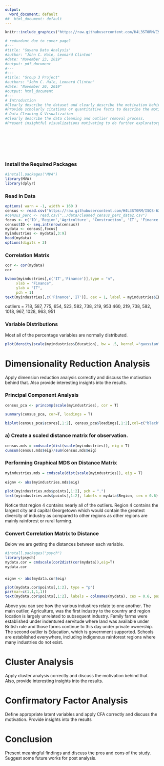 ```yaml
---
output:
  word_document: default
##  html_document: default
---
```



```r
knitr::include_graphics("https://raw.githubusercontent.com/H4L3ST0RM/ISQS-6350-Group3-Project/master/Guyana/src/cover_page.jpg") # insert cover page

# redundant due to cover page?
#---
#title: "Guyana Data Analysis"
#author: "John C. Hale, Leonard Clinton"
#date: "November 23, 2019"
#output: pdf_document
#---
#---
#title: "Group 3 Project"
#authors: "John C. Hale, Leonard Clinton"
#date: "November 20, 2019"
#output: html_document
#---
# Introduction
#Clearly describe the dataset and clearly describe the motivation behind studying the data. 
#Provide scholarly citations or quantitative facts to describe the motivation
# Data Cleaning & Visualization
#Clearly describe the data cleaning and outlier removal process.
#Present insightful visualizations motivating to do further exploratory or confirmatory analysis.
```
&nbsp;

&nbsp;

&nbsp;

### Install the Required Packages
```r
#install.packages("MVA")
library(MVA)
library(dplyr)
```

### Read in Data
```r
options( warn = -1, width = 160 )
census <- read.csv("https://raw.githubusercontent.com/H4L3ST0RM/ISQS-6350-Group3-Project/master/Guyana/data/cleaned_census_perc_data2.csv")
#census_perc <- read.csv("../data/cleaned_census_perc_data2.csv")
focus <- c('ID','Region','Agriculture', 'Construction', 'IT', 'Finance', 'Education', 'Manufacturing', 'Population')
census$ID <- seq.int(nrow(census))
mydata <- census[,focus]
myindustries <- mydata[,3:9]
head(mydata)
options(digits = 3)

```

### Correlation Matrix
```r
cor <- cor(mydata)
cor
```


```r
bvbox(myindustries[,c('IT','Finance')],type = "n",
     xlab = "Finance",
     ylab = "IT",
     pch = 1)
text(myindustries[,c('Finance','IT')], cex = 1, label = myindustries$ID,pch=1)
```
outliers = 718, 587, 775, 654, 523, 582, 738, 219, 953
           460, 219, 738, 582, 1018, 967, 1028, 963, 951

### Variable Distributions
Most all of the percentage variables are normally distributed.
```r
plot(density(scale(myindustries$Education), bw = .5, kernel ="gaussian"))

```

# Dimensionality Reduction Analysis
Apply dimension reduction analysis correctly and discuss the motivation behind that. Also provide interesting insights into the results.

### Principal Component Analysis

```r
census_pca <- princomp(scale(myindustries), cor = T)

summary(census_pca, cor=T, loadings = T)
```
```r
biplot(census_pca$scores[,1:2], census_pca$loadings[,1:2],col=c("black", "red"), cex = 1)
```

### a) Create a scaled distance matrix for observation.
```r
census.mds = cmdscale(dist(scale(myindustries)), eig = T) 
cumsum(census.mds$eig)/sum(census.mds$eig)
```

### Performing Graphical MDS on Distance Matrix
```r
myindustries.mds = cmdscale(dist(scale(myindustries)), eig = T) 
 
eignv <- abs(myindustries.mds$eig) 
 
plot(myindustries.mds$points[,1:2], pch = ".")
text(myindustries.mds$points[,1:2], labels = mydata$Region, cex = 0.6) 
```

Notice that region 4 contains nearly all of the outliers.  Region 4 contains the largest city and capital Georgetown which would contain the greatest diversity of industry as compared to other regions as other regions are mainly rainforest or rural farming.



### Convert Correlation Matrix to Distance

Below we are getting the distances between each variable. 

```r
#install.packages("psych")
library(psych)
mydata.cor = cmdscale(cor2dist(cor(mydata)),eig=T)
mydata.cor
```

### 
```r

eignv <- abs(mydata.cor$eig) 

plot(mydata.cor$points[,1:2], type = "p")
par(mar=c(1,1,1,1))
text(mydata.cor$points[,1:2], labels = colnames(mydata), cex = 0.6, pos = 1)

```

Above you can see how the various industires relate to one another.  The main outlier, Agriculture, was the first industry to the country and region location is largely unrelated to subsequent industry.  Family farms were established under indentured servitude where land was available under British rule and those farms continue to this day under private ownership.  The second outlier is Education, which is government supported.  Schools are established everywhere, including indigenous rainforest regions where many industries do not exist.

# Cluster Analysis
Apply cluster analysis correctly and discuss the motivation behind that. Also, provide interesting insights into the results.

# Confirmatory Factor Analysis
Define appropriate latent variables and apply CFA correctly and discuss the motivation.
Provide insights into the results

# Conclusion
 Present meaningful findings and discuss the pros and cons of the study.
Suggest some future works for post analysis.









